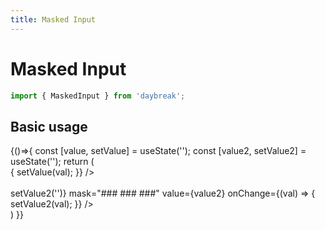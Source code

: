 ```yaml
---
title: Masked Input
---
```



# Masked Input

```javascript
import { MaskedInput } from 'daybreak';
```

## Basic usage

<Playground>
  {()=>{
    const [value, setValue] = useState('');
    const [value2, setValue2] = useState('');
    return (
      <div>
        <MaskedInput
          mask="(###) ###-####"
          value={value}
          onChange={(val) => { setValue(val); }}
        />
        <br />
        <br />
        <MaskedInput
          clearable
          onClear={() => setValue2('')}
          mask="### ### ###"
          value={value2}
          onChange={(val) => { setValue2(val); }}
        />
      </div>
    )
  }}
</Playground>
